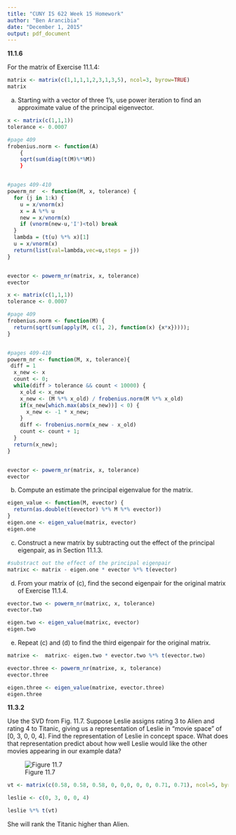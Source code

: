 ```yaml
---
title: "CUNY IS 622 Week 15 Homework"
author: "Ben Arancibia"
date: "December 1, 2015"
output: pdf_document
---
```


__11.1.6__

For the matrix of Exercise 11.1.4:

```r
matrix <- matrix(c(1,1,1,1,2,3,1,3,5), ncol=3, byrow=TRUE)
matrix
```

(a) Starting with a vector of three 1’s, use power iteration to find an approximate value of the principal eigenvector.

```r
x <- matrix(c(1,1,1))
tolerance <- 0.0007

#page 409
frobenius.norm <- function(A)
    {
    sqrt(sum(diag(t(M)%*%M))
    }


#pages 409-410
powerm_nr  <- function(M, x, tolerance) {
  for (j in 1:k) {
    u = x/vnorm(x)
    x = A %*% u
    new = x/vnorm(x)
    if (vnorm(new-u,'I')<tol) break
  }
  lambda = (t(u) %*% x)[1]
  u = x/vnorm(x)
  return(list(val=lambda,vec=u,steps = j))
}


evector <- powerm_nr(matrix, x, tolerance)
evector

```

```r
x <- matrix(c(1,1,1))
tolerance <- 0.0007

#page 409
frobenius.norm <- function(M) {
  return(sqrt(sum(apply(M, c(1, 2), function(x) {x*x}))));
}


#pages 409-410
powerm_nr <- function(M, x, tolerance){
 diff = 1
  x_new <- x
  count <- 0;
  while(diff > tolerance && count < 10000) {
    x_old <- x_new
    x_new <- (M %*% x_old) / frobenius.norm(M %*% x_old)
    if(x_new[which.max(abs(x_new))] < 0) {
      x_new <- -1 * x_new;
    }
    diff <- frobenius.norm(x_new - x_old)
    count <- count + 1;
  }
  return(x_new);
}


evector <- powerm_nr(matrix, x, tolerance)
evector
```



(b) Compute an estimate the principal eigenvalue for the matrix.

```r
eigen_value <- function(M, evector) {
  return(as.double(t(evector) %*% M %*% evector))
}
eigen.one <- eigen_value(matrix, evector)
eigen.one
```

(c) Construct a new matrix by subtracting out the effect of the principal eigenpair, as in Section 11.1.3.

```r
#substract out the effect of the principal eigenpair
matrixc <- matrix - eigen.one * evector %*% t(evector)
```

(d) From your matrix of (c), find the second eigenpair for the original matrix of Exercise 11.1.4.

```r
evector.two <- powerm_nr(matrixc, x, tolerance)
evector.two

eigen.two <- eigen_value(matrixc, evector)
eigen.two
```
(e) Repeat (c) and (d) to find the third eigenpair for the original matrix.
```r
matrixe <-  matrixc- eigen.two * evector.two %*% t(evector.two)

evector.three <- powerm_nr(matrixe, x, tolerance)
evector.three

eigen.three <- eigen_value(matrixe, evector.three)
eigen.three
```

__11.3.2__

Use the SVD from Fig. 11.7. Suppose Leslie assigns rating 3 to Alien and rating 4 to Titanic, giving us a representation of Leslie in “movie space” of [0, 3, 0, 0, 4]. Find the representation of Leslie in concept space. What does that representation predict about how well Leslie would like the other movies appearing in our example data?


![Figure 11.7](//users/bcarancibia/CUNY_IS_622/week15/117.png)

```r

vt <- matrix(c(0.58, 0.58, 0.58, 0, 0,0, 0, 0, 0.71, 0.71), ncol=5, byrow=TRUE)

leslie <- c(0, 3, 0, 0, 4)

leslie %*% t(vt) 

```

She will rank the Titanic higher than Alien.